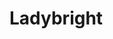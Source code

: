 
# Ladybright

<ProjectDetails
  region="Dorne"
  house="House Ladybright"
  type="Keep"
  status="In Progress"
  warp="/warp ladybright"
  projectLead="Ammika"
  dateStarted="March 22, 2022"
  dateCompleted="Invalid Date"
/>
